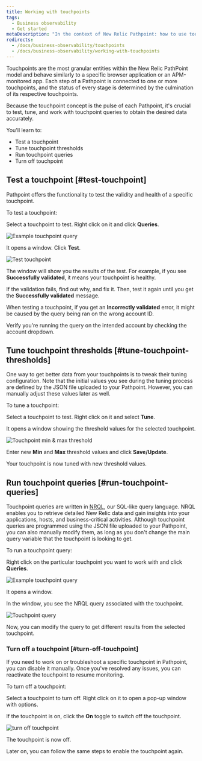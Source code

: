```yaml
---
title: Working with touchpoints
tags:
  - Business observability
  - Get started
metaDescription: "In the context of New Relic Pathpoint: how to use touchpoints. Learn how to test and tune touchpoints to fit your business journey's need."
redirects: 
  - /docs/business-observability/touchpoints
  - /docs/business-observability/working-with-touchpoints
---
```







Touchpoints are the most granular entities within the New Relic PathPoint model and behave similarly to a specific browser application or an APM-monitored app. Each step of a Pathpoint is connected to one or more touchpoints, and the status of every stage is determined by the culmination of its respective touchpoints.

Because the touchpoint concept is the pulse of each Pathpoint, it's crucial to test, tune, and work with touchpoint queries to obtain the desired data accurately.

You'll learn to:

* Test a touchpoint
* Tune touchpoint thresholds
* Run touchpoint queries
* Turn off touchpoint

## Test a touchpoint [#test-touchpoint]

Pathpoint offers the functionality to test the validity and health of a specific touchpoint.

To test a touchpoint:

<Steps>

<Step>

Select a touchpoint to test. Right click on it and click **Queries**.

<img
  title="Example touchpoint query"
  alt="Example touchpoint query"
  src={exampleTouchpoint}
/>

</Step>

<Step>

It opens a window. Click **Test**.

<img
  title="Test touchpoint"
  alt="Test touchpoint"
  src={testTouchpoint}
/>

</Step>

<Step>

The window will show you the results of the test. For example, if you see **Successfully validated**, it means your touchpoint is healthy.

</Step>

If the validation fails, find out why, and fix it. Then, test it again until you get the **Successfully validated** message.

<Callout variant="important">

When testing a touchpoint, if you get an **Incorrectly validated** error, it might be caused by the query being ran on the wrong account ID.

Verify you're running the query on the intended account by checking the account dropdown.

</Callout>

</Steps>

## Tune touchpoint thresholds [#tune-touchpoint-thresholds]

One way to get better data from your touchpoints is to tweak their tuning configuration. Note that the initial values you see during the tuning process are defined by the JSON file uploaded to your Pathpoint. However, you can manually adjust these values later as well.

To tune a touchpoint:

<Steps>

<Step>

Select a touchpoint to test. Right click on it and select **Tune**.

It opens a window showing the threshold values for the selected touchpoint.

<img
  title="Touchpoint min & max thresholds"
  alt="Touchpoint min & max threshold"
  src={threshold}
/>

</Step>

<Step>

Enter new **Min** and **Max** threshold values and click **Save/Update**.

</Step>

Your touchpoint is now tuned with new threshold values.

</Steps>

## Run touchpoint queries [#run-touchpoint-queries]

Touchpoint queries are written in [NRQL](/docs/query-your-data/nrql-new-relic-query-language/get-started/introduction-nrql-new-relics-query-language), our SQL-like query language. NRQL enables you to retrieve detailed New Relic data and gain insights into your applications, hosts, and business-critical activities.
Although touchpoint queries are programmed using the JSON file uploaded to your Pathpoint, you can also manually modify them, as long as you don't change the main query variable that the touchpoint is looking to get.

To run a touchpoint query:

<Steps>

<Step>

Right click on the particular touchpoint you want to work with and click **Queries**.

<img
  title="Example touchpoint query"
  alt="Example touchpoint query"
  src={exampleTouchpoint}
/>

It opens a window.

</Step>

<Step>

In the window, you see the NRQL query associated with the touchpoint.

<img
  title="Touchpoint query"
  alt="Touchpoint query"
  src={nrqlQuery}
/>

</Step>

Now, you can modify the query to get different results from the selected touchpoint.

</Steps>


### Turn off a touchpoint [#turn-off-touchpoint]

If you need to work on or troubleshoot a specific touchpoint in Pathpoint, you can disable it manually. Once you've resolved any issues, you can reactivate the touchpoint to resume monitoring. 

To turn off a touchpoint:

<Steps>

<Step>

Select a touchpoint to turn off. Right click on it to open a pop-up window with options.

</Step>

<Step>

If the touchpoint is on, click the **On** toggle to switch off the touchpoint.

<img
  title="Turn off touchpoint"
  alt="turn off touchpoint"
  src={turnOffTouchpoint}
/>

</Step>

The touchpoint is now off. 

Later on, you can follow the same steps to enable the touchpoint again.

</Steps>